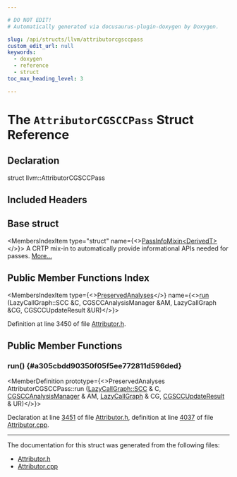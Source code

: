 ```yaml
---

# DO NOT EDIT!
# Automatically generated via docusaurus-plugin-doxygen by Doxygen.

slug: /api/structs/llvm/attributorcgsccpass
custom_edit_url: null
keywords:
  - doxygen
  - reference
  - struct
toc_max_heading_level: 3

---
```





# The `AttributorCGSCCPass` Struct Reference

<DoxygenPage pluginConfig={pluginConfig}>



## Declaration

<CodeBlock>struct llvm::AttributorCGSCCPass</CodeBlock>

## Included Headers

<IncludesList>
<IncludesListItem
  filePath="llvm/Transforms/IPO/Attributor.h"
  permalink="/docs/api/files/include/include/llvm/include/llvm/transforms/include/llvm/transforms/ipo/attributor-h"
  isLocal="true" />
</IncludesList>

## Base struct

<MembersIndex>

<MembersIndexItem
  type="struct"
  name={<><a href="/docs/api/structs/llvm/passinfomixin">PassInfoMixin&lt;DerivedT&gt;</a></>}>
A CRTP mix-in to automatically provide informational APIs needed for passes. <a href="/docs/api/structs/llvm/passinfomixin/#details">More...</a>
</MembersIndexItem>

</MembersIndex>

## Public Member Functions Index

<MembersIndex>

<MembersIndexItem
  type={<><a href="/docs/api/classes/llvm/preservedanalyses">PreservedAnalyses</a></>}
  name={<><a href="#a305cbdd90350f05f5ee772811d596ded">run</a> (LazyCallGraph::SCC &amp;C, CGSCCAnalysisManager &amp;AM, LazyCallGraph &amp;CG, CGSCCUpdateResult &amp;UR)</>}>
</MembersIndexItem>

</MembersIndex>


Definition at line 3450 of file <a href="/docs/api/files/include/include/llvm/include/llvm/transforms/include/llvm/transforms/ipo/attributor-h">Attributor.h</a>.

<SectionDefinition>

## Public Member Functions

### run() {#a305cbdd90350f05f5ee772811d596ded}

<MemberDefinition
  prototype={<>PreservedAnalyses AttributorCGSCCPass::run (<a href="/docs/api/classes/llvm/lazycallgraph/scc">LazyCallGraph::SCC</a> &amp; C, <a href="/docs/api/namespaces/llvm/#a571b2bbf074b46c75300bd8f14c5ab72">CGSCCAnalysisManager</a> &amp; AM, <a href="/docs/api/classes/llvm/lazycallgraph">LazyCallGraph</a> &amp; CG, <a href="/docs/api/structs/llvm/cgsccupdateresult">CGSCCUpdateResult</a> &amp; UR)</>}>

Declaration at line <a href="/docs/api/files/include/include/llvm/include/llvm/transforms/include/llvm/transforms/ipo/attributor-h/#l03451">3451</a> of file <a href="/docs/api/files/include/include/llvm/include/llvm/transforms/include/llvm/transforms/ipo/attributor-h">Attributor.h</a>, definition at line <a href="/docs/api/files/lib/lib/transforms/lib/transforms/ipo/attributor-cpp/#l04037">4037</a> of file <a href="/docs/api/files/lib/lib/transforms/lib/transforms/ipo/attributor-cpp">Attributor.cpp</a>.
</MemberDefinition>

</SectionDefinition>

<hr/>

The documentation for this struct was generated from the following files:

<ul>
<li><a href="/docs/api/files/include/include/llvm/include/llvm/transforms/include/llvm/transforms/ipo/attributor-h">Attributor.h</a></li>
<li><a href="/docs/api/files/lib/lib/transforms/lib/transforms/ipo/attributor-cpp">Attributor.cpp</a></li>
</ul>

</DoxygenPage>
